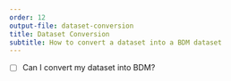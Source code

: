 ```yaml
---
order: 12
output-file: dataset-conversion
title: Dataset Conversion
subtitle: How to convert a dataset into a BDM dataset
---
```


- [ ] Can I convert my dataset into BDM?
